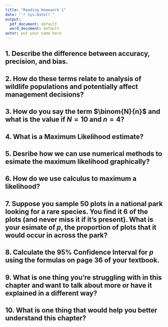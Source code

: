 ```yaml
---
title: "Reading Homework 1"
date: "`r Sys.Date()`"
output:
  pdf_document: default
  word_document: default
autor: put your name here
---
```


## 1. Describe the difference between accuracy, precision, and bias.

## 2. How do these terms relate to analysis of wildlife populations and potentially affect management decisions?

## 3. How do you say the term $\binom{N}{n}$ and what is the value if $N = 10$ and $n = 4$?

## 4. What is a Maximum Likelihood estimate?

## 5. Desribe how we can use numerical methods to esimate the maximum likelihood graphically?

## 6. How do we use calculus to maximum a likelihood?

## 7. Suppose you sample 50 plots in a national park looking for a rare species. You find it 6 of the plots (and never miss it if it's present). What is your esimate of $p$, the proportion of plots that it would occur in across the park?

## 8. Calculate the 95% Confidence Interval for $p$ using the formulas on page 36 of your textbook.

## 9. What is one thing you're struggling with in this chapter and want to talk about more or have it explained in a different way?

## 10. What is one thing that would help you better understand this chapter?

